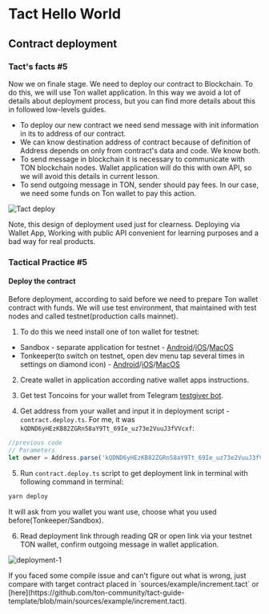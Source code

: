 
# Tact Hello World

## Contract deployment

### Tact's facts #5

Now we on finale stage. We need to deploy our contract to Blockchain. To do this, we will use Ton wallet application. In this way we avoid a lot of details about deployment process, but you can find more details about this in followed low-levels guides.

* To deploy our new contract we need send message with init information in its to address of our contract. 
* We can know destination address of contract because of definition of Address depends on only from contract's data and code. We know both. 
* To send message in blockchain it is necessary to communicate with TON blockchain nodes. Wallet application will do this with own API, so we will avoid this details in current lesson.
* To send outgoing message in TON, sender should pay fees. In our case, we need some funds on Ton wallet to pay this action.



![Tact deploy](public/tact-hello-world/tact-hello-world-6.png)

<Callout type="warning">
Note, this design of deployment used just for clearness. Deploying via Wallet App, Working with public API convenient for learning purposes and a bad way for real products.
</Callout>


### Tactical Practice #5
#### Deploy the contract

Before deployment, according to said before we need to prepare Ton wallet contract with funds. We will use test environment, that maintained with test nodes and called testnet(production calls mainnet).

1. To do this we need install one of ton wallet for testnet:

* Sandbox - separate application for testnet - [Android](https://play.google.com/store/apps/details?id=com.tonhub.wallet.testnet)/[iOS](https://apps.apple.com/app/ton-development-wallet/id1607857373)/[MacOS](https://apps.apple.com/app/ton-development-wallet/id1607857373)
* Tonkeeper(to switch on testnet, open dev menu tap several times in settings on diamond icon) - [Android](https://play.google.com/store/apps/details?id=com.ton_keeper)/[iOS](https://apps.apple.com/us/app/tonkeeper/id1587742107)/[MacOS](https://apps.apple.com/us/app/tonkeeper/id1587742107)

2. Create wallet in application according native wallet apps instructions.

3. Get test Toncoins for your wallet from Telegram [testgiver bot](https://t.me/testgiver_ton_bot).

4. Get address from your wallet and input it in deployment script - `contract.deploy.ts`. 
For me, it was `kQDND6yHEzKB82ZGRn58aY9Tt_69Ie_uz73e2VuuJ3fVVcxf`:

```ts filename="contract.deploy.ts" /kQDND6yHEzKB82ZGRn58aY9Tt_69Ie_uz73e2VuuJ3fVVcxf/
//previous code
// Parameters
let owner = Address.parse('kQDND6yHEzKB82ZGRn58aY9Tt_69Ie_uz73e2VuuJ3fVVcxf'); // Replace owner with your address
```

5. Run `contract.deploy.ts` script to get deployment link in terminal with following command in terminal:

```bash copy
yarn deploy
```
It will ask from you wallet you want use, choose what you used before(Tonkeeper/Sandbox).

6. Read deployment link through reading QR or open link via your testnet TON wallet, confirm outgoing message in wallet application.

![deployment-1](public/tact-hello-world/tact-deployment-process-2.png)

<Callout type="default">
If you faced some compile issue and can't figure out what is wrong, just compare with target contract placed in `sources/example/increment.tact` or [here](https://github.com/ton-community/tact-guide-template/blob/main/sources/example/increment.tact).
</Callout>